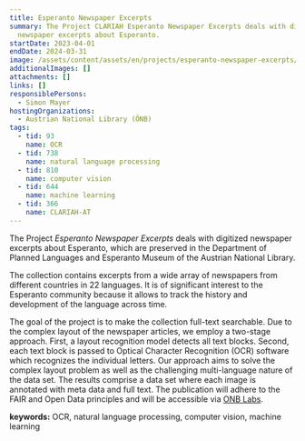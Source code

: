 ```yaml
---
title: Esperanto Newspaper Excerpts
summary: The Project CLARIAH Esperanto Newspaper Excerpts deals with digitized
  newspaper excerpts about Esperanto.
startDate: 2023-04-01
endDate: 2024-03-31
image: /assets/content/assets/en/projects/esperanto-newspaper-excerpts/image.png
additionalImages: []
attachments: []
links: []
responsiblePersons:
  - Simon Mayer
hostingOrganizations:
  - Austrian National Library (ÖNB)
tags:
  - tid: 93
    name: OCR
  - tid: 738
    name: natural language processing
  - tid: 810
    name: computer vision
  - tid: 644
    name: machine learning
  - tid: 366
    name: CLARIAH-AT
---
```

The Project *Esperanto Newspaper Excerpts* deals with digitized newspaper excerpts about Esperanto, which are preserved in the Department of Planned Languages and Esperanto Museum of the Austrian National Library.

The collection contains excerpts from a wide array of newspapers from different countries in 22 languages. It is of significant interest to the Esperanto community because it allows to track the history and development of the language across time.

The goal of the project is to make the collection full-text searchable. Due to the complex layout of the newspaper articles, we employ a two-stage approach. First, a layout recognition model detects all text blocks. Second, each text block is passed to Optical Character Recognition (OCR) software which recognizes the individual letters. Our approach aims to solve the complex layout problem as well as the challenging multi-language nature of the data set. The results comprise a data set where each image is annotated with meta data and full text. The publication will adhere to the FAIR and Open Data principles and will be accessible via [ONB Labs](https://labs.onb.ac.at/en/).

**keywords:** OCR, natural language processing, computer vision, machine learning

